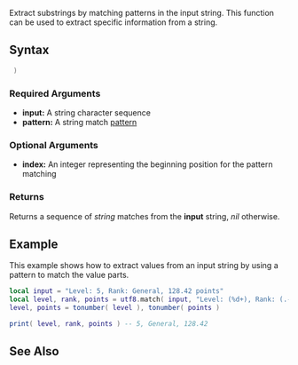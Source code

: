 
{{Shared function}}

Extract substrings by matching patterns in the input string. This function can be used to extract specific information from a string.

==Syntax==
<syntaxhighlight lang="lua"> )</syntaxhighlight>

===Required Arguments===
*'''input:''' A string character sequence
*'''pattern:''' A string match [http://lua-users.org/wiki/PatternsTutorial pattern]

===Optional Arguments===
{{OptionalArg}}
*'''index:''' An integer representing the beginning position for the pattern matching

===Returns===
Returns a sequence of ''string'' matches from the '''input''' string, ''nil'' otherwise.

==Example==
<section name="Server" class="server" show="true">
This example shows how to extract values from an input string by using a pattern to match the value parts.
<syntaxhighlight lang="lua">
local input = "Level: 5, Rank: General, 128.42 points"
local level, rank, points = utf8.match( input, "Level: (%d+), Rank: (.-), (%d+.?%d*) points" )
level, points = tonumber( level ), tonumber( points )

print( level, rank, points ) -- 5, General, 128.42
</syntaxhighlight>
</section>

==See Also==
{{UTF8 functions}}